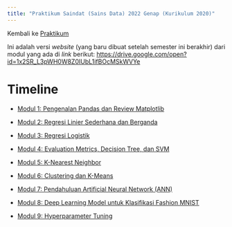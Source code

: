 ---
title: "Praktikum Saindat (Sains Data) 2022 Genap (Kurikulum 2020)"
---

Kembali ke [Praktikum](../../../../pages/praktikum.qmd)

Ini adalah versi *website* (yang baru dibuat setelah semester ini berakhir) dari modul yang ada di *link* berikut: <https://drive.google.com/open?id=1x2SR_L3pWH0W8Z0IUbL1ifBOcMSkWVYe>

# Timeline

- [Modul 1: Pengenalan Pandas dan Review Matplotlib](./modul1.ipynb)

- [Modul 2: Regresi Linier Sederhana dan Berganda](./modul2.ipynb)

- [Modul 3: Regresi Logistik](./modul3.ipynb)

- [Modul 4: Evaluation Metrics, Decision Tree, dan SVM](./modul4.ipynb)

- [Modul 5: K-Nearest Neighbor](./modul5.ipynb)

- [Modul 6: Clustering dan K-Means](./modul6.ipynb)

- [Modul 7: Pendahuluan Artificial Neural Network (ANN)](./modul7.ipynb)

- [Modul 8: Deep Learning Model untuk Klasifikasi Fashion MNIST](./modul8.ipynb)

- [Modul 9: Hyperparameter Tuning](./modul9.ipynb)
